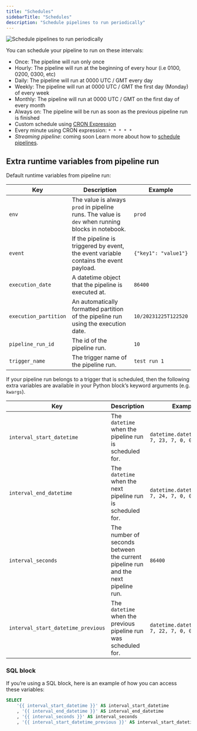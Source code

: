 ```yaml
---
title: "Schedules"
sidebarTitle: "Schedules"
description: "Schedule pipelines to run periodically"
---
```


<Frame>
    <img
        alt="Schedule pipelines to run periodically"
        src="https://media.tenor.com/lyU9j2EckEUAAAAd/running-out-of-time-no-time.gif"
    />
</Frame>

You can schedule your pipeline to run on these intervals:

- Once:  The pipeline will run only once
- Hourly: The pipeline will run at the beginning of every hour (i.e 0100, 0200, 0300, etc)
- Daily: The pipeline will run at 0000 UTC / GMT every day
- Weekly: The pipeline will run at 0000 UTC / GMT the first day (Monday) of every week
- Monthly: The pipeline will run at 0000 UTC / GMT on the first day of every month
- Always on: The pipeline will be run as soon as the previous pipeline run is finished
- Custom schedule using
  [CRON Expression](https://en.wikipedia.org/wiki/Cron#CRON_expression)
- Every minute using CRON expression: `* * * * *`
- _Streaming pipeline_: coming soon
Learn more about how to
[schedule pipelines](/design/data-pipeline-management#create-trigger).

## Extra runtime variables from pipeline run

Default runtime variables from pipeline run:

| Key | Description | Example |
| --- | --- | --- |
| `env` | The value is always `prod` in pipeline runs. The value is `dev` when running blocks in notebook. | `prod` |
| `event` | If the pipeline is triggered by event, the event variable contains the event payload. | `{"key1": "value1"}` |
| `execution_date` | A datetime object that the pipeline is executed at. | `86400` |
| `execution_partition` | An automatically formatted partition of the pipeline run using the execution date. | `10/20231225T122520` |
| `pipeline_run_id` | The id of the pipeline run. | `10` |
| `trigger_name` | The trigger name of the pipeline run. | `test run 1` |


If your pipeline run belongs to a trigger that is scheduled, then the following extra
variables are available in your Python block’s keyword arguments (e.g. `kwargs`).

| Key | Description | Example |
| --- | --- | --- |
| `interval_start_datetime` | The `datetime` when the pipeline run is scheduled for. | `datetime.datetime(2023, 7, 23, 7, 0, 0, 0)` |
| `interval_end_datetime` | The `datetime` when the next pipeline run is scheduled for. | `datetime.datetime(2023, 7, 24, 7, 0, 0, 0)` |
| `interval_seconds` | The number of seconds between the current pipeline run and the next pipeline run. | `86400` |
| `interval_start_datetime_previous` | The `datetime` when the previous pipeline run was scheduled for. | `datetime.datetime(2023, 7, 22, 7, 0, 0, 0)` |

### SQL block

If you’re using a SQL block, here is an example of how you can access these variables:

```sql
SELECT
    '{{ interval_start_datetime }}' AS interval_start_datetime
    , '{{ interval_end_datetime }}' AS interval_end_datetime
    , '{{ interval_seconds }}' AS interval_seconds
    , '{{ interval_start_datetime_previous }}' AS interval_start_datetime_previous
```
